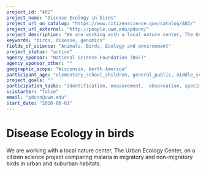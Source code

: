 ```yaml
---
project_id: "402"
project_name: "Disease Ecology in birds"
project_url_on_catalog: "https://www.citizenscience.gov/catalog/402/"
project_url_external: "http://people.uwm.edu/pdunn/"
project_description: "We are working with a local nature center, The Urban Ecology Center, on a citizen science project comparing malaria in migratory and non-migratory birds in urban and suburban habitats."
keywords: "birds, disease, genomics"
fields_of_science: "Animals, Birds, Ecology and environment"
project_status: "active"
agency_sponsor: "National Science Foundation (NSF)"
agency_sponsor_other: ""
geographic_scope: "Wisconsin, North America"
participant_age: "elementary_school_children, general_public, middle_school_children"
project_goals: ""
participation_tasks: "identification, measurement,  observation, specimen_sample_collection"
scistarter: "false"
email: "pdunn@uwm.edu"
start_date: "2016-06-01"
---
```


# Disease Ecology in birds

We are working with a local nature center, The Urban Ecology Center, on a citizen science project comparing malaria in migratory and non-migratory birds in urban and suburban habitats.
